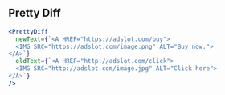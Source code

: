 
## Pretty Diff

```jsx live={true}
<PrettyDiff
  newText={`<A HREF="https://adslot.com/buy">
  <IMG SRC="https://adslot.com/image.png" ALT="Buy now.">
</A>`}
  oldText={`<A HREF="http://adslot.com/click">
  <IMG SRC="http://adslot.com/image.jpg" ALT="Click here">
</A>`}
/>
```

<Props componentName="PrettyDiff" />
